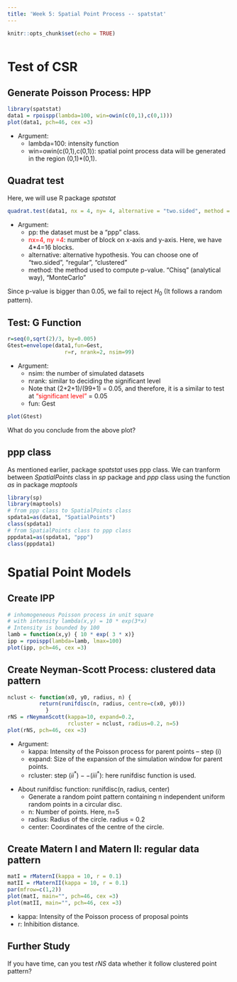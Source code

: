 ```yaml
---
title: 'Week 5: Spatial Point Process -- spatstat'
---
```


<div style="margin-bottom:50px;">
```r
knitr::opts_chunk$set(echo = TRUE)
```

</div>




# Test of CSR


## Generate Poisson Process: HPP


```r
library(spatstat)
data1 = rpoispp(lambda=100, win=owin(c(0,1),c(0,1)))
plot(data1, pch=46, cex =3)                           
```

* Argument: 
  + lambda=100: intensity function 
  + win=owin(c(0,1),c(0,1)): spatial point process data will be generated in the region (0,1)*(0,1).




## Quadrat test

Here, we will use R package *spatstat*

```r
quadrat.test(data1, nx = 4, ny= 4, alternative = "two.sided", method = "Chisq")
```
* Argument: 
  + pp: the dataset must be a "ppp" class.
  + <span style="color: red;">nx=4, ny =4</span>: number of block on x-axis and y-axis. Here, we have 4*4=16 blocks. 
  + alternative: alternative hypothesis. You can choose one of "two.sided", "regular", "clustered"
  + method: the method used to compute p-value. "Chisq" (analytical way), "MonteCarlo"
  
Since p-value is bigger than 0.05, we fail to reject $H_0$ (It follows a random pattern). 

  
## Test: G Function

```r
r=seq(0,sqrt(2)/3, by=0.005)
Gtest=envelope(data1,fun=Gest, 
                  r=r, nrank=2, nsim=99)
```
* Argument: 
  + nsim: the number of simulated datasets
  + nrank: similar to deciding the significant level
  + Note that (2+2+1)/(99+1) = 0.05, and therefore, it is a similar to test at <span style="color: red;">"significant level"</span> = 0.05 
  + fun: Gest



```r
plot(Gtest)
```

What do you conclude from the above plot?



## ppp class

As mentioned earlier, package *spatstat* uses ppp class. We can tranform between *SpatialPoints* class in *sp* package and *ppp* class using the function *as* in package *maptools*

```r
library(sp)
library(maptools)
# from ppp class to SpatialPoints class 
spdata1=as(data1, "SpatialPoints")
class(spdata1)  
# from SpatialPoints class to ppp class
pppdata1=as(spdata1, "ppp")
class(pppdata1) 
```

# Spatial Point Models




## Create IPP

```r
# inhomogeneous Poisson process in unit square
# with intensity lambda(x,y) = 10 * exp(3*x)
# Intensity is bounded by 100
lamb = function(x,y) { 10 * exp( 3 * x)}
ipp = rpoispp(lambda=lamb, lmax=100) 
plot(ipp, pch=46, cex =3)
```

## Create Neyman-Scott Process: clustered data pattern

```r
nclust <- function(x0, y0, radius, n) {
          return(runifdisc(n, radius, centre=c(x0, y0)))
            }
rNS = rNeymanScott(kappa=10, expand=0.2, 
                   rcluster = nclust, radius=0.2, n=5)
plot(rNS, pch=46, cex =3)
```

* Argument: 
  + kappa: Intensity of the Poisson process for parent points -- step (i) 
  + expand: Size of the expansion of the simulation window for parent points.
  + rcluster: step $(ii^*)--(iii^*)$: here runifdisc function is used.

\vspace{10pt}

* About runifdisc function: runifdisc(n, radius, center)
  + Generate a random point pattern containing n independent uniform random points in a circular disc.
  + n: Number of points. Here, n=5
  + radius: Radius of the circle. radius = 0.2
  + center: Coordinates of the centre of the circle.
  
## Create Matern I and Matern II: regular data pattern
```r
matI = rMaternI(kappa = 10, r = 0.1)
matII = rMaternII(kappa = 10, r = 0.1)
par(mfrow=c(1,2))
plot(matI, main="", pch=46, cex =3)
plot(matII, main="", pch=46, cex =3)
```

* kappa: Intensity of the Poisson process of proposal points
* r: Inhibition distance.


## Further Study

If you have time, can you test *rNS* data whether it follow clustered point pattern?